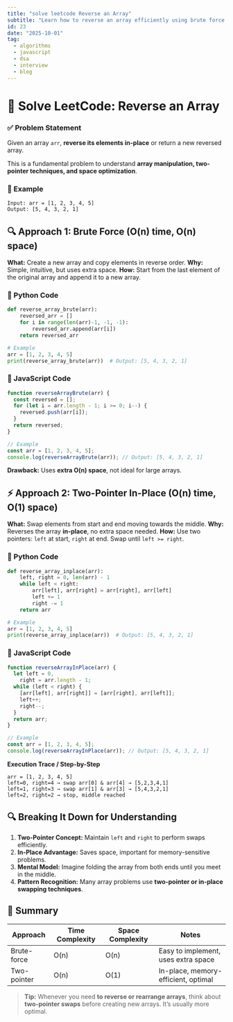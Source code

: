 ```yaml
---
title: "solve leetcode Reverse an Array"
subtitle: "Learn how to reverse an array efficiently using brute force and optimal approaches in Python and JavaScript."
id: 23
date: "2025-10-01"
tag:
  - algorithms
  - javascript
  - dsa
  - interview
  - blog
---
```


# 🧠 Solve LeetCode: Reverse an Array

### ✅ Problem Statement

Given an array `arr`, **reverse its elements in-place** or return a new reversed array.

This is a fundamental problem to understand **array manipulation, two-pointer techniques, and space optimization**.

### 🧩 Example

```text
Input: arr = [1, 2, 3, 4, 5]
Output: [5, 4, 3, 2, 1]
```

## 🔍 Approach 1: Brute Force (O(n) time, O(n) space)

**What:** Create a new array and copy elements in reverse order.
**Why:** Simple, intuitive, but uses extra space.
**How:** Start from the last element of the original array and append it to a new array.

### 🐍 Python Code

```python
def reverse_array_brute(arr):
    reversed_arr = []
    for i in range(len(arr)-1, -1, -1):
        reversed_arr.append(arr[i])
    return reversed_arr

# Example
arr = [1, 2, 3, 4, 5]
print(reverse_array_brute(arr))  # Output: [5, 4, 3, 2, 1]
```

### 🧪 JavaScript Code

```javascript
function reverseArrayBrute(arr) {
  const reversed = [];
  for (let i = arr.length - 1; i >= 0; i--) {
    reversed.push(arr[i]);
  }
  return reversed;
}

// Example
const arr = [1, 2, 3, 4, 5];
console.log(reverseArrayBrute(arr)); // Output: [5, 4, 3, 2, 1]
```

**Drawback:** Uses **extra O(n) space**, not ideal for large arrays.

## ⚡ Approach 2: Two-Pointer In-Place (O(n) time, O(1) space)

**What:** Swap elements from start and end moving towards the middle.
**Why:** Reverses the array **in-place**, no extra space needed.
**How:** Use two pointers: `left` at start, `right` at end. Swap until `left >= right`.

### 🐍 Python Code

```python
def reverse_array_inplace(arr):
    left, right = 0, len(arr) - 1
    while left < right:
        arr[left], arr[right] = arr[right], arr[left]
        left += 1
        right -= 1
    return arr

# Example
arr = [1, 2, 3, 4, 5]
print(reverse_array_inplace(arr))  # Output: [5, 4, 3, 2, 1]
```

### 🧪 JavaScript Code

```javascript
function reverseArrayInPlace(arr) {
  let left = 0,
    right = arr.length - 1;
  while (left < right) {
    [arr[left], arr[right]] = [arr[right], arr[left]];
    left++;
    right--;
  }
  return arr;
}

// Example
const arr = [1, 2, 3, 4, 5];
console.log(reverseArrayInPlace(arr)); // Output: [5, 4, 3, 2, 1]
```

**Execution Trace / Step-by-Step**

```
arr = [1, 2, 3, 4, 5]
left=0, right=4 → swap arr[0] & arr[4] → [5,2,3,4,1]
left=1, right=3 → swap arr[1] & arr[3] → [5,4,3,2,1]
left=2, right=2 → stop, middle reached
```

## 🔍 Breaking It Down for Understanding

1. **Two-Pointer Concept:** Maintain `left` and `right` to perform swaps efficiently.
2. **In-Place Advantage:** Saves space, important for memory-sensitive problems.
3. **Mental Model:** Imagine folding the array from both ends until you meet in the middle.
4. **Pattern Recognition:** Many array problems use **two-pointer or in-place swapping techniques**.

## 📝 Summary

| Approach    | Time Complexity | Space Complexity | Notes                               |
| ----------- | --------------- | ---------------- | ----------------------------------- |
| Brute-force | O(n)            | O(n)             | Easy to implement, uses extra space |
| Two-pointer | O(n)            | O(1)             | In-place, memory-efficient, optimal |

> **Tip:** Whenever you need **to reverse or rearrange arrays**, think about **two-pointer swaps** before creating new arrays. It’s usually more optimal.
